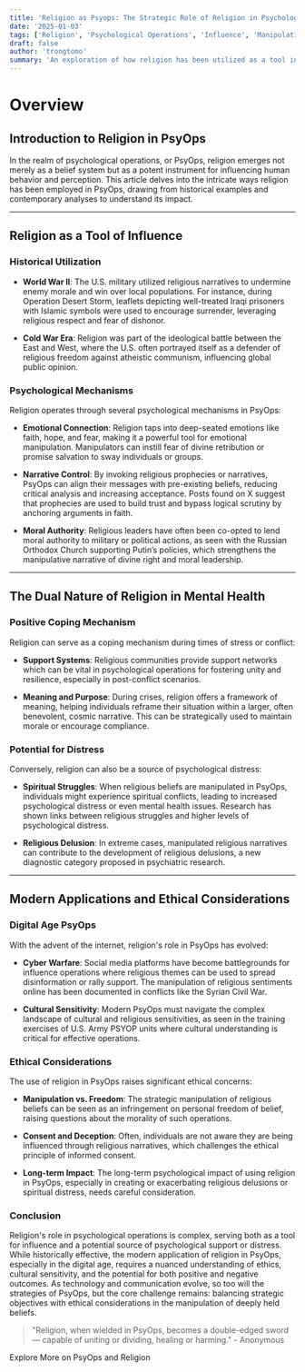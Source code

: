 ```yaml
---
title: 'Religion as Psyops: The Strategic Role of Religion in Psychological Operations'
date: '2025-01-03'
tags: ['Religion', 'Psychological Operations', 'Influence', 'Manipulation', 'Warfare']
draft: false
author: 'trongtomo'
summary: 'An exploration of how religion has been utilized as a tool in psychological operations, influencing behaviors and perceptions through strategic manipulation.'
---
```


# Overview

<TOCInline toc={props.toc} exclude="Overview" toHeading={2} />

## Introduction to Religion in PsyOps

In the realm of psychological operations, or PsyOps, religion emerges not merely as a belief system but as a potent instrument for influencing human behavior and perception. This article delves into the intricate ways religion has been employed in PsyOps, drawing from historical examples and contemporary analyses to understand its impact.

---

## Religion as a Tool of Influence

### Historical Utilization

- **World War II**: The U.S. military utilized religious narratives to undermine enemy morale and win over local populations. For instance, during Operation Desert Storm, leaflets depicting well-treated Iraqi prisoners with Islamic symbols were used to encourage surrender, leveraging religious respect and fear of dishonor.

- **Cold War Era**: Religion was part of the ideological battle between the East and West, where the U.S. often portrayed itself as a defender of religious freedom against atheistic communism, influencing global public opinion.

### Psychological Mechanisms

Religion operates through several psychological mechanisms in PsyOps:

- **Emotional Connection**: Religion taps into deep-seated emotions like faith, hope, and fear, making it a powerful tool for emotional manipulation. Manipulators can instill fear of divine retribution or promise salvation to sway individuals or groups.

- **Narrative Control**: By invoking religious prophecies or narratives, PsyOps can align their messages with pre-existing beliefs, reducing critical analysis and increasing acceptance. Posts found on X suggest that prophecies are used to build trust and bypass logical scrutiny by anchoring arguments in faith.

- **Moral Authority**: Religious leaders have often been co-opted to lend moral authority to military or political actions, as seen with the Russian Orthodox Church supporting Putin’s policies, which strengthens the manipulative narrative of divine right and moral leadership.

---

## The Dual Nature of Religion in Mental Health

### Positive Coping Mechanism

Religion can serve as a coping mechanism during times of stress or conflict:

- **Support Systems**: Religious communities provide support networks which can be vital in psychological operations for fostering unity and resilience, especially in post-conflict scenarios.

- **Meaning and Purpose**: During crises, religion offers a framework of meaning, helping individuals reframe their situation within a larger, often benevolent, cosmic narrative. This can be strategically used to maintain morale or encourage compliance.

### Potential for Distress

Conversely, religion can also be a source of psychological distress:

- **Spiritual Struggles**: When religious beliefs are manipulated in PsyOps, individuals might experience spiritual conflicts, leading to increased psychological distress or even mental health issues. Research has shown links between religious struggles and higher levels of psychological distress.

- **Religious Delusion**: In extreme cases, manipulated religious narratives can contribute to the development of religious delusions, a new diagnostic category proposed in psychiatric research.

---

## Modern Applications and Ethical Considerations

### Digital Age PsyOps

With the advent of the internet, religion's role in PsyOps has evolved:

- **Cyber Warfare**: Social media platforms have become battlegrounds for influence operations where religious themes can be used to spread disinformation or rally support. The manipulation of religious sentiments online has been documented in conflicts like the Syrian Civil War.

- **Cultural Sensitivity**: Modern PsyOps must navigate the complex landscape of cultural and religious sensitivities, as seen in the training exercises of U.S. Army PSYOP units where cultural understanding is critical for effective operations.

### Ethical Considerations

The use of religion in PsyOps raises significant ethical concerns:

- **Manipulation vs. Freedom**: The strategic manipulation of religious beliefs can be seen as an infringement on personal freedom of belief, raising questions about the morality of such operations.

- **Consent and Deception**: Often, individuals are not aware they are being influenced through religious narratives, which challenges the ethical principle of informed consent.

- **Long-term Impact**: The long-term psychological impact of using religion in PsyOps, especially in creating or exacerbating religious delusions or spiritual distress, needs careful consideration.

### Conclusion

Religion's role in psychological operations is complex, serving both as a tool for influence and a potential source of psychological support or distress. While historically effective, the modern application of religion in PsyOps, especially in the digital age, requires a nuanced understanding of ethics, cultural sensitivity, and the potential for both positive and negative outcomes. As technology and communication evolve, so too will the strategies of PsyOps, but the core challenge remains: balancing strategic objectives with ethical considerations in the manipulation of deeply held beliefs.

> "Religion, when wielded in PsyOps, becomes a double-edged sword — capable of uniting or dividing, healing or harming." - Anonymous

<LinkButton href="/further-reading">Explore More on PsyOps and Religion</LinkButton>
